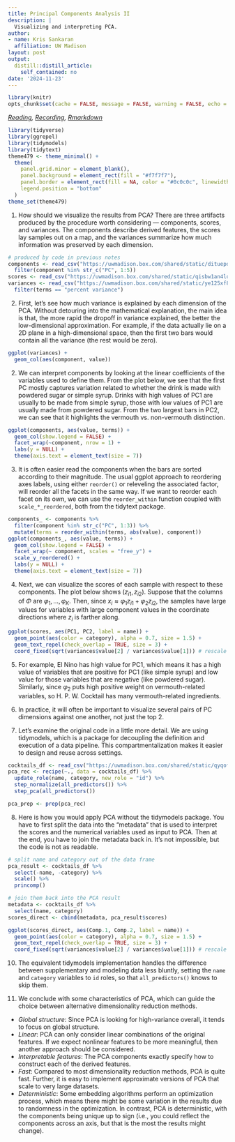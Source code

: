```yaml
---
title: Principal Components Analysis II
description: |
  Visualizing and interpreting PCA.
author:
- name: Kris Sankaran
  affiliation: UW Madison
layout: post
output:
  distill::distill_article:
    self_contained: no
date: '2024-11-23'
---
```


```r
library(knitr)
opts_chunk$set(cache = FALSE, message = FALSE, warning = FALSE, echo = TRUE)
```

_[Reading](https://juliasilge.com/blog/cocktail-recipes-umap/), [Recording](https://mediaspace.wisc.edu/media/Week%2010%20%5B3%5D%20Principal%20Components%20Analysis%20II/1_uows5d33), [Rmarkdown](https://github.com/krisrs1128/stat436_notes/blob/main/notes/2024-12-27-week10-3.Rmd)_

```r
library(tidyverse)
library(ggrepel)
library(tidymodels)
library(tidytext)
theme479 <- theme_minimal() + 
  theme(
    panel.grid.minor = element_blank(),
    panel.background = element_rect(fill = "#f7f7f7"),
    panel.border = element_rect(fill = NA, color = "#0c0c0c", linewidth = 0.6),
    legend.position = "bottom"
  )
theme_set(theme479)
```

1. How should we visualize the results from PCA? There are three artifacts
produced by the procedure worth considering — components, scores, and variances.
The components describe derived features, the scores lay samples out on a map,
and the variances summarize how much information was preserved by each
dimension.

```r
# produced by code in previous notes
components <- read_csv("https://uwmadison.box.com/shared/static/dituepd0751qqsims22v2liukuk0v4bf.csv") %>%
  filter(component %in% str_c("PC", 1:5))
scores <- read_csv("https://uwmadison.box.com/shared/static/qisbw1an4lo8naifoxyu4dqv4bfsotcu.csv")
variances <- read_csv("https://uwmadison.box.com/shared/static/ye125xf8800zc5eh3rfeyzszagqkaswf.csv") %>%
  filter(terms == "percent variance")
```

2. First, let's see how much variance is explained by each dimension of the PCA.
Without detouring into the mathematical explanation, the main idea is that, the
more rapid the dropoff in variance explained, the better the low-dimensional
approximation. For example, if the data actually lie on a 2D plane in a
high-dimensional space, then the first two bars would contain all the variance
(the rest would be zero).

```r
ggplot(variances) +
  geom_col(aes(component, value))
```

2. We can interpret components by looking at the linear coefficients of the
variables used to define them. From the plot below, we see that the first PC
mostly captures variation related to whether the drink is made with powdered
sugar or simple syrup. Drinks with high values of PC1 are usually to be made
from simple syrup, those with low values of PC1 are usually made from powdered
sugar. From the two largest bars in PC2, we can see that it highlights the
vermouth vs. non-vermouth distinction.

```r
ggplot(components, aes(value, terms)) +
  geom_col(show.legend = FALSE) +
  facet_wrap(~component, nrow = 1) +
  labs(y = NULL) +
  theme(axis.text = element_text(size = 7))
```

3. It is often easier read the components when the bars are sorted according to
their magnitude. The usual ggplot approach to reordering axes labels, using
either `reorder()` or releveling the associated factor, will reorder all the
facets in the same way. If we want to reorder each facet on its own, we can use
the `reorder_within` function coupled with `scale_*_reordered`, both from the
tidytext package.

```r
components_ <- components %>%
  filter(component %in% str_c("PC", 1:3)) %>%
  mutate(terms = reorder_within(terms, abs(value), component))
ggplot(components_, aes(value, terms)) +
  geom_col(show.legend = FALSE) +
  facet_wrap(~ component, scales = "free_y") +
  scale_y_reordered() +
  labs(y = NULL) +
  theme(axis.text = element_text(size = 7))
```

4. Next, we can visualize the scores of each sample with respect to these
components. The plot below shows $\left(z_{i1}, z_{i2}\right)$. Suppose that the
columns of $\Phi$ are $\varphi_{1}, \dots, \varphi_{K}$. Then, since $x_{i}
\approx \varphi_{1}z_{i1} + \varphi_{2} z_{i2}$, the samples have large values
for variables with large component values in the coordinate directions where
$z_{i}$ is farther along.

```r
ggplot(scores, aes(PC1, PC2, label = name)) +
  geom_point(aes(color = category), alpha = 0.7, size = 1.5) +
  geom_text_repel(check_overlap = TRUE, size = 3) +
  coord_fixed(sqrt(variances$value[2] / variances$value[1])) # rescale axes to reflect variance
```

5. For example, El Nino has high value for PC1, which means it has a high value
of variables that are positive for PC1 (like simple syrup) and low value for
those variables that are negative (like powdered sugar). Similarly, since
$\varphi_{2}$ puts high positive weight on vermouth-related variables, so H. P.
W. Cocktail has many vermouth-related ingredients.

6. In practice, it will often be important to visualize several pairs of PC
dimensions against one another, not just the top 2.

7. Let’s examine the original code in a little more detail. We are using
tidymodels, which is a package for decoupling the definition and execution of a
data pipeline. This compartmentalization makes it easier to design and reuse
across settings.

```r
cocktails_df <- read_csv("https://uwmadison.box.com/shared/static/qyqof2512qsek8fpnkqqiw3p1jb77acf.csv")
pca_rec <- recipe(~., data = cocktails_df) %>%
  update_role(name, category, new_role = "id") %>%
  step_normalize(all_predictors()) %>%
  step_pca(all_predictors())

pca_prep <- prep(pca_rec)
```

8. Here is how you would apply PCA without the tidymodels package. You have to
first split the data into the "metadata" that is used to interpret the scores
and the numerical variables used as input to PCA. Then at the end, you have to
join the metadata back in. It's not impossible, but the code is not as readable.

```r
# split name and category out of the data frame
pca_result <- cocktails_df %>%
  select(-name, -category) %>%
  scale() %>%
  princomp()

# join them back into the PCA result
metadata <- cocktails_df %>%
  select(name, category)
scores_direct <- cbind(metadata, pca_result$scores)

ggplot(scores_direct, aes(Comp.1, Comp.2, label = name)) +
  geom_point(aes(color = category), alpha = 0.7, size = 1.5) +
  geom_text_repel(check_overlap = TRUE, size = 3) +
  coord_fixed(sqrt(variances$value[2] / variances$value[1])) # rescale axes to reflect variance
```

10. The equivalent tidymodels implementation handles the difference between
supplementary and modeling data less bluntly, setting the `name` and `category`
variables to `id` roles, so that `all_predictors()` knows to skip them.

11. We conclude with some characteristics of PCA, which can guide the choice
between alternative dimensionality reduction methods.

  * *Global structure*: Since PCA is looking for high-variance overall, it tends
  to focus on global structure.
  * *Linear*: PCA can only consider linear combinations of the original
  features. If we expect nonlinear features to be more meaningful, then another
  approach should be considered.
  * *Interpretable features*: The PCA components exactly specify how to
  construct each of the derived features.
  * *Fast*: Compared to most dimensionality reduction methods, PCA is quite
  fast. Further, it is easy to implement approximate versions of PCA that scale
  to very large datasets.
  * *Deterministic*: Some embedding algorithms perform an optimization process,
  which means there might be some variation in the results due to randomness in
  the optimization. In contrast, PCA is deterministic, with the components being
  unique up to sign (i.e., you could reflect the components across an axis, but
  that is the most the results might change).
  
